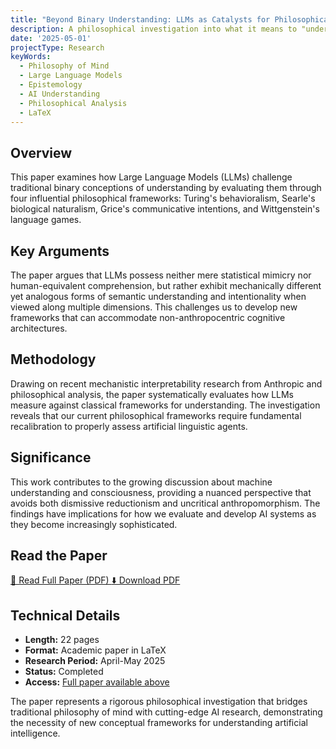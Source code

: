 ```yaml
---
title: "Beyond Binary Understanding: LLMs as Catalysts for Philosophical Recalibration"
description: A philosophical investigation into what it means to "understand" in the context of Large Language Models
date: '2025-05-01'
projectType: Research
keyWords:
  - Philosophy of Mind
  - Large Language Models
  - Epistemology
  - AI Understanding
  - Philosophical Analysis
  - LaTeX
---
```


## Overview

This paper examines how Large Language Models (LLMs) challenge traditional binary conceptions of understanding by evaluating them through four influential philosophical frameworks: Turing's behavioralism, Searle's biological naturalism, Grice's communicative intentions, and Wittgenstein's language games.

## Key Arguments

The paper argues that LLMs possess neither mere statistical mimicry nor human-equivalent comprehension, but rather exhibit mechanically different yet analogous forms of semantic understanding and intentionality when viewed along multiple dimensions. This challenges us to develop new frameworks that can accommodate non-anthropocentric cognitive architectures.

## Methodology

Drawing on recent mechanistic interpretability research from Anthropic and philosophical analysis, the paper systematically evaluates how LLMs measure against classical frameworks for understanding. The investigation reveals that our current philosophical frameworks require fundamental recalibration to properly assess artificial linguistic agents.

## Significance

This work contributes to the growing discussion about machine understanding and consciousness, providing a nuanced perspective that avoids both dismissive reductionism and uncritical anthropomorphism. The findings have implications for how we evaluate and develop AI systems as they become increasingly sophisticated.

## Read the Paper

<div className="flex gap-4 my-6">
  <a 
    href="/beyond-binary-understanding.pdf" 
    className="inline-flex items-center px-4 py-2 bg-blue-600 text-white rounded-md hover:bg-blue-700 transition-colors"
    target="_blank"
    rel="noopener noreferrer"
  >
    📄 Read Full Paper (PDF)
  </a>
  <a 
    href="/beyond-binary-understanding.pdf" 
    className="inline-flex items-center px-4 py-2 border border-gray-300 text-gray-700 rounded-md hover:bg-gray-50 transition-colors"
    download
  >
    ⬇️ Download PDF
  </a>
</div>

## Technical Details

- **Length:** 22 pages
- **Format:** Academic paper in LaTeX
- **Research Period:** April-May 2025
- **Status:** Completed
- **Access:** [Full paper available above](/beyond-binary-understanding.pdf)

The paper represents a rigorous philosophical investigation that bridges traditional philosophy of mind with cutting-edge AI research, demonstrating the necessity of new conceptual frameworks for understanding artificial intelligence.
